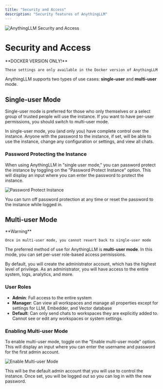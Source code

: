 ```yaml
---
title: "Security and Access"
description: "Security features of AnythingLLM"
---
```



<Image
  src="/images/features/security-and-access/header-image.png" 
  height={1080} 
  width={1920} 
  quality={100}
  alt="AnythingLLM Security and Access"
/>

# Security and Access

<Callout type="info" emoji="️💡">
  **DOCKER VERSION ONLY!**

    These settings are only available in the Docker version of AnythingLLM
</Callout>

AnythingLLM supports two types of use cases: **single-user** and **multi-user** mode.


## Single-user Mode

Single-user mode is preferred for those who only themselves or a select group of trusted people will use the instance. If you want to have per-user permissions, you should switch to multi-user mode.

In single-user mode, you (and only you) have complete control over the instance. Anyone with the password to the instance, if set, will be able to use the instance, change any configuration or settings, and view all chats.


### Password Protecting the Instance

When using AnythingLLM in "single user mode," you can password protect the instance by toggling on the "Password Protect Instance" option. This will display an input where you can enter the password to protect the instance.

<Image
  src="/images/features/security-and-access/password-protection.png" 
  height={1080} 
  width={1920} 
  quality={100}
  alt="Password Protect Instance"
/>

You can turn off password protection at any time or reset the password to the instance while logged in.


## Multi-user Mode

<Callout type="warning" emoji="️⚠️">
  **Warning**

    Once in multi-user mode, you cannot revert back to single-user mode
</Callout>

The preferred method of use for AnythingLLM is **multi-user mode**. In this mode, you can set per-user role-based access permissions.

By default, you will create the administrator account, which has the highest level of privilege. As an administrator, you will have access to the entire system, logs, analytics, and more.


### User Roles

- **Admin**: Full access to the entire system
- **Manager**: Can view all workspaces and manage all properties except for settings for LLM, Embedder, and Vector database
- **Default**: Can only send chats to workspaces they are explicitly added to. Cannot see or edit any workspaces or system settings.


### Enabling Multi-user Mode

To enable multi-user mode, toggle on the "Enable multi-user mode" option. This will display an input where you can enter the username and password for the first admin account.

<Image
  src="/images/features/security-and-access/multi-user-mode.png" 
  height={1080} 
  width={1920} 
  quality={100}
  alt="Enable Multi-user Mode"
/>

This will be the default admin account that you will use to control the instance. Once set, you will be logged out so you can log in with the new password.
